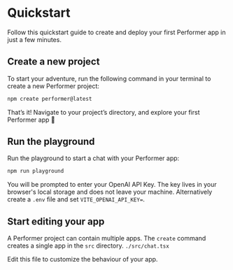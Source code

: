# Quickstart

Follow this quickstart guide to create and deploy your first Performer app in just a few minutes.

## Create a new project

To start your adventure, run the following command in your terminal to create a new Performer project:

```sh npm2yarn
npm create performer@latest
```

That’s it! Navigate to your project’s directory, and explore your first Performer app 🥳

## Run the playground

Run the playground to start a chat with your Performer app:

```sh npm2yarn
npm run playground
```

You will be prompted to enter your OpenAI API Key. The key lives in your browser's local storage and does not leave your machine.
Alternatively create a `.env` file and set `VITE_OPENAI_API_KEY=`.

## Start editing your app

A Performer project can contain multiple apps. The `create` command creates a single app in the `src` directory. `./src/chat.tsx`

Edit this file to customize the behaviour of your app.
